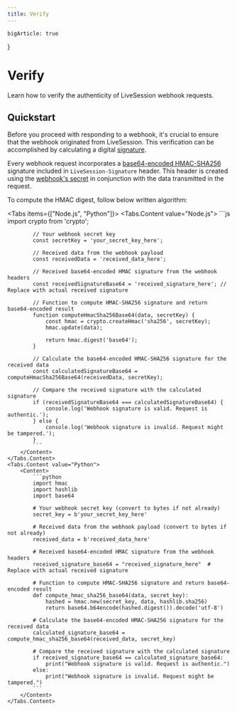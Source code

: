 ```yaml
---
title: Verify
---
```


    bigArticle: true
}

# Verify
<Subtitle>
    Learn how to verify the authenticity of LiveSession webhook requests.
</Subtitle>

## Quickstart
Before you proceed with responding to a webhook, it's crucial to ensure that the webhook originated from LiveSession.
This verification can be accomplished by calculating a digital [signature](https://livesession.io).

Every webhook request incorporates a [base64-encoded HMAC-SHA256](https://livesession.io) signature included in `LiveSession-Signature` header.
This header is created using the [webhook's secret](https://livesession.io) in conjunction with the data transmitted in the request.

To compute the HMAC digest, follow below written algorithm:

<Tabs items={["Node.js", "Python"]}>
    <Tabs.Content value="Node.js">
        <Content>
            ```js
            import crypto from 'crypto';

            // Your webhook secret key
            const secretKey = 'your_secret_key_here';

            // Received data from the webhook payload
            const receivedData = 'received_data_here';

            // Received base64-encoded HMAC signature from the webhook headers
            const receivedSignatureBase64 = 'received_signature_here'; // Replace with actual received signature

            // Function to compute HMAC-SHA256 signature and return base64-encoded result
            function computeHmacSha256Base64(data, secretKey) {
                const hmac = crypto.createHmac('sha256', secretKey);
                hmac.update(data);

                return hmac.digest('base64');
            }

            // Calculate the base64-encoded HMAC-SHA256 signature for the received data
            const calculatedSignatureBase64 = computeHmacSha256Base64(receivedData, secretKey);

            // Compare the received signature with the calculated signature
            if (receivedSignatureBase64 === calculatedSignatureBase64) {
                console.log('Webhook signature is valid. Request is authentic.');
            } else {
                console.log('Webhook signature is invalid. Request might be tampered.');
            }
            ```
        </Content>
    </Tabs.Content>
    <Tabs.Content value="Python">
        <Content>
            ```python
            import hmac
            import hashlib
            import base64

            # Your webhook secret key (convert to bytes if not already)
            secret_key = b'your_secret_key_here'

            # Received data from the webhook payload (convert to bytes if not already)
            received_data = b'received_data_here'

            # Received base64-encoded HMAC signature from the webhook headers
            received_signature_base64 = "received_signature_here"  # Replace with actual received signature

            # Function to compute HMAC-SHA256 signature and return base64-encoded result
            def compute_hmac_sha256_base64(data, secret_key):
                hashed = hmac.new(secret_key, data, hashlib.sha256)
                return base64.b64encode(hashed.digest()).decode('utf-8')

            # Calculate the base64-encoded HMAC-SHA256 signature for the received data
            calculated_signature_base64 = compute_hmac_sha256_base64(received_data, secret_key)

            # Compare the received signature with the calculated signature
            if received_signature_base64 == calculated_signature_base64:
                print("Webhook signature is valid. Request is authentic.")
            else:
                print("Webhook signature is invalid. Request might be tampered.")
            ```
        </Content>
    </Tabs.Content>
</Tabs>